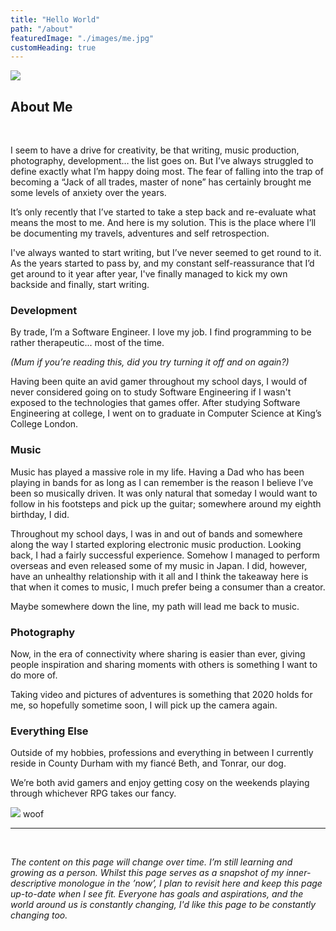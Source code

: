 ```yaml
---
title: "Hello World"
path: "/about"
featuredImage: "./images/me.jpg"
customHeading: true
---
```


<div className="i-s i-r">
  <img src="./images/me.jpg" />
</div>

## About Me

<br />

I seem to have a drive for creativity, be that writing, music production, photography, development… the list goes on.
But I’ve always struggled to define exactly what I’m happy doing most.
The fear of falling into the trap of becoming a “Jack of all trades, master of none” has certainly brought me some levels of anxiety over the years.

It’s only recently that I’ve started to take a step back and re-evaluate what means the most to me. And here is my solution.
This is the place where I’ll be documenting my travels, adventures and self retrospection.

I've always wanted to start writing, but I’ve never seemed to get round to it.
As the years started to pass by, and my constant self-reassurance that I’d get around to it year after year,
I've finally managed to kick my own backside and finally, start writing.

### Development

By trade, I’m a Software Engineer. I love my job. I find programming to be rather therapeutic... most of the time.

_(Mum if you’re reading this, did you try turning it off and on again?)_

Having been quite an avid gamer throughout my school days, I would of never considered going on to study Software Engineering if I wasn't exposed to the technologies that games offer.
After studying Software Engineering at college, I went on to graduate in Computer Science at King’s College London.

### Music

Music has played a massive role in my life.
Having a Dad who has been playing in bands for as long as I can remember is the reason I believe I’ve been so musically driven.
It was only natural that someday I would want to follow in his footsteps and pick up the guitar; somewhere around my eighth birthday, I did.

Throughout my school days, l was in and out of bands and somewhere along the way I started exploring electronic music production.
Looking back, I had a fairly successful experience. Somehow I managed to perform overseas and even released some of my music in Japan. I did, however, have an unhealthy relationship with it all and I think the takeaway here is that when it comes to music, I much prefer being a consumer than a creator.

Maybe somewhere down the line, my path will lead me back to music.

### Photography

Now, in the era of connectivity where sharing is easier than ever, giving people inspiration and sharing moments with others is something I want to do more of.

Taking video and pictures of adventures is something that 2020 holds for me, so hopefully sometime soon, I will pick up the camera again.

### Everything Else

Outside of my hobbies, professions and everything in between I currently reside in County Durham with my fiancé Beth, and Tonrar, our dog.

We’re both avid gamers and enjoy getting cosy on the weekends playing through whichever RPG takes our fancy.

<div className="i-s">
  <img src="./images/tonrar.jpg" />
  <span class="caption">woof</span>
</div>

---

<br />

_The content on this page will change over time. I’m still learning and growing as a person. Whilst this page serves as a snapshot of my inner-descriptive monologue in the ’now’, I plan to revisit here and keep this page up-to-date when I see fit. Everyone has goals and aspirations, and the world around us is constantly changing, I'd like this page to be constantly changing too._
